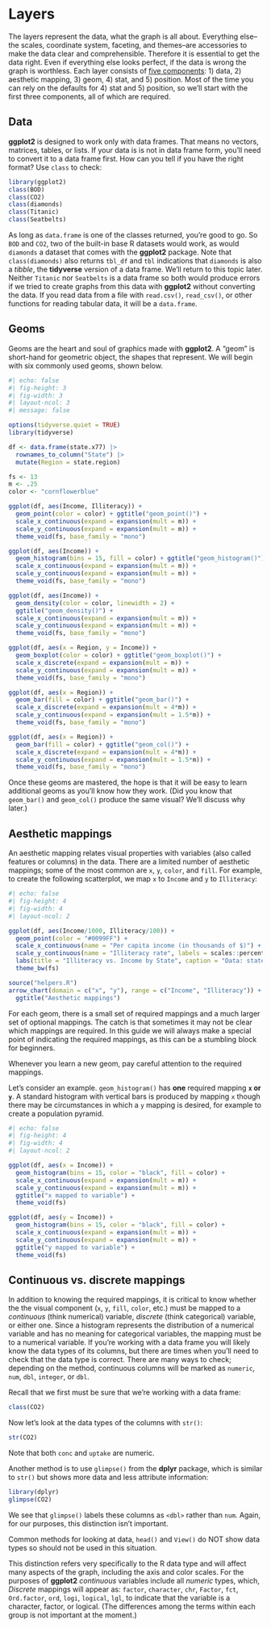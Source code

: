 # Layers

The layers represent the data, what the graph is all about. Everything else--the scales, coordinate system, faceting, and themes--are accessories to make the data clear and comprehensible. Therefore it is essential to get the data right. Even if everything else looks perfect, if the data is wrong the graph is worthless. Each layer consists of [five components](https://ggplot2-book.org/layers.html): 1) data, 2) aesthetic mapping, 3) geom, 4) stat, and 5) position. Most of the time you can rely on the defaults for 4) stat and 5) position, so we'll start with the first three components, all of which are required.

## Data

**ggplot2** is designed to work only with data frames. That means no vectors, matrices, tables, or lists. If your data is is not in data frame form, you'll need to convert it to a data frame first. How can you tell if you have the right format? Use `class` to check:

```r
library(ggplot2)
class(BOD)
class(CO2)
class(diamonds)
class(Titanic)
class(Seatbelts)
```

As long as `data.frame` is one of the classes returned, you're good to go. So `BOD` and `CO2`, two of the built-in base R datasets would work, as would `diamonds` a dataset that comes with the **ggplot2** package. Note that `class(diamonds)` also returns `tbl_df` and `tbl` indications that `diamonds` is also a *tibble*, the **tidyverse** version of a data frame. We'll return to this topic later. Neither `Titanic` nor `Seatbelts` is a data frame so both would produce errors if we tried to create graphs from this data with **ggplot2** without converting the data. If you read data from a file with `read.csv()`, `read_csv()`, or other functions for reading tabular data, it will be a `data.frame`.

## Geoms

Geoms are the heart and soul of graphics made with **ggplot2**. A "geom" is short-hand for geometric object, the shapes that represent. We will begin with six commonly used geoms, shown below.

```r
#| echo: false
#| fig-height: 3
#| fig-width: 3
#| layout-ncol: 3
#| message: false

options(tidyverse.quiet = TRUE)
library(tidyverse)

df <- data.frame(state.x77) |> 
  rownames_to_column("State") |> 
  mutate(Region = state.region)

fs <- 13
m <- .25
color <- "cornflowerblue"

ggplot(df, aes(Income, Illiteracy)) + 
  geom_point(color = color) + ggtitle("geom_point()") + 
  scale_x_continuous(expand = expansion(mult = m)) +
  scale_y_continuous(expand = expansion(mult = m)) +
  theme_void(fs, base_family = "mono")

ggplot(df, aes(Income)) + 
  geom_histogram(bins = 15, fill = color) + ggtitle("geom_histogram()") + 
  scale_x_continuous(expand = expansion(mult = m)) +
  scale_y_continuous(expand = expansion(mult = m)) +
  theme_void(fs, base_family = "mono")

ggplot(df, aes(Income)) + 
  geom_density(color = color, linewidth = 2) + 
  ggtitle("geom_density()") + 
  scale_x_continuous(expand = expansion(mult = m)) +
  scale_y_continuous(expand = expansion(mult = m)) +
  theme_void(fs, base_family = "mono")

ggplot(df, aes(x = Region, y = Income)) + 
  geom_boxplot(color = color) + ggtitle("geom_boxplot()") + 
  scale_x_discrete(expand = expansion(mult = m)) +
  scale_y_continuous(expand = expansion(mult = m)) +
  theme_void(fs, base_family = "mono")

ggplot(df, aes(x = Region)) + 
  geom_bar(fill = color) + ggtitle("geom_bar()") + 
  scale_x_discrete(expand = expansion(mult = 4*m)) +
  scale_y_continuous(expand = expansion(mult = 1.5*m)) +
  theme_void(fs, base_family = "mono")

ggplot(df, aes(x = Region)) + 
  geom_bar(fill = color) + ggtitle("geom_col()") +
  scale_x_discrete(expand = expansion(mult = 4*m)) +
  scale_y_continuous(expand = expansion(mult = 1.5*m)) +
  theme_void(fs, base_family = "mono")
```

Once these geoms are mastered, the hope is that it will be easy to learn additional geoms as you'll know how they work. (Did you know that `geom_bar()` and `geom_col()` produce the same visual? We'll discuss why later.)

## Aesthetic mappings

An aesthetic mapping relates visual properties with variables (also called features or columns) in the data. There are a limited number of aesthetic mappings; some of the most common are `x`, `y`, `color`, and `fill`. For example, to create the following scatterplot, we map `x` to `Income` and `y` to `Illiteracy`:

```r
#| echo: false
#| fig-height: 4
#| fig-width: 4
#| layout-ncol: 2

ggplot(df, aes(Income/1000, Illiteracy/100)) +
  geom_point(color = "#0099FF") +
  scale_x_continuous(name = "Per capita income (in thousands of $)") +
  scale_y_continuous(name = "Illiteracy rate", labels = scales::percent) +
  labs(title = "Illiteracy vs. Income by State", caption = "Data: state.x77, base R dataset") +
  theme_bw(fs)

source("helpers.R")
arrow_chart(domain = c("x", "y"), range = c("Income", "Illiteracy")) +
  ggtitle("Aesthetic mappings")

```

For each geom, there is a small set of required mappings and a much larger set of optional mappings. The catch is that sometimes it may not be clear which mappings are required. In this guide we will always make a special point of indicating the required mappings, as this can be a stumbling block for beginners.

::: callout-tip
Whenever you learn a new geom, pay careful attention to the required mappings.
:::

Let's consider an example. `geom_histogram()` has **one** required mapping **`x` or `y`**. A standard histogram with vertical bars is produced by mapping `x` though there may be circumstances in which a `y` mapping is desired, for example to create a population pyramid.

```r
#| echo: false
#| fig-height: 4
#| fig-width: 4
#| layout-ncol: 2

ggplot(df, aes(x = Income)) +
  geom_histogram(bins = 15, color = "black", fill = color) +
  scale_x_continuous(expand = expansion(mult = m)) +
  scale_y_continuous(expand = expansion(mult = m)) +
  ggtitle("x mapped to variable") +
  theme_void(fs)

ggplot(df, aes(y = Income)) +
  geom_histogram(bins = 15, color = "black", fill = color) +
  scale_x_continuous(expand = expansion(mult = m)) +
  scale_y_continuous(expand = expansion(mult = m)) +
  ggtitle("y mapped to variable") +
  theme_void(fs)

```


## Continuous vs. discrete mappings

In addition to knowing the required mappings, it is critical to know whether the the visual component (`x`, `y`, `fill`, `color`, etc.) must be mapped to a *continuous* (think numerical) variable, *discrete* (think categorical) variable, or either one. Since a histogram represents the distribution of a numerical variable and has no meaning for categorical variables, the mapping must be to a numerical variable. If you're working with a data frame you will likely know the data types of its columns, but there are times when you'll need to check that the data type is correct. There are many ways to check; depending on the method, continuous columns will be marked as `numeric`, `num`, `dbl`, `integer`, or `dbl`. 

Recall that we first must be sure that we're working with a data frame:

```r
class(CO2)
```

Now let's look at the data types of the columns with `str()`:

```r
str(CO2)
```

Note that both `conc` and `uptake` are numeric.

Another method is to use `glimpse()` from the **dplyr** package, which is similar to `str()` but shows more data and less attribute information:

```r
library(dplyr)
glimpse(CO2)
```

We see that `glimpse()` labels these columns as `<dbl>` rather than `num`. Again, for our purposes, this distinction isn't important.

::: callout-warning

Common methods for looking at data, `head()` and `View()` do NOT show data types so should not be used in this situation.

:::



This distinction refers very specifically to the R data type and will affect many aspects of the graph, including the axis and color scales. For the purposes of **ggplot2** *continuous* variables include all *numeric* types, which,  *Discrete* mappings will appear as: `factor`, `character`, `chr`, `Factor`, `fct`, `Ord.factor`, `ord`, `logi`, `logical`, `lgl`, to indicate that the variable is a character, factor, or logical. (The differences among the terms within each group is not important at the moment.)



